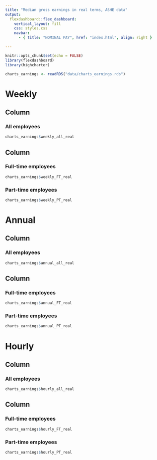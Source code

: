 ```yaml
---
title: "Median gross earnings in real terms, ASHE data"
output: 
  flexdashboard::flex_dashboard:
    vertical_layout: fill
    css: styles.css
    navbar: 
      - { title: "NOMINAL PAY", href: "index.html", align: right }

---
```


```r
knitr::opts_chunk$set(echo = FALSE)
library(flexdashboard)
library(highcharter)
```

```r

charts_earnings <- readRDS("data/charts_earnings.rds")

```

# Weekly

## Column

### All employees

```r

charts_earnings$weekly_all_real

```

## Column {.tabset}

### Full-time employees

```r

charts_earnings$weekly_FT_real

```

### Part-time employees

```r

charts_earnings$weekly_PT_real

```

# Annual

## Column

### All employees

```r

charts_earnings$annual_all_real

```

## Column {.tabset}

### Full-time employees

```r

charts_earnings$annual_FT_real

```

### Part-time employees

```r

charts_earnings$annual_PT_real

```

# Hourly

## Column

### All employees

```r

charts_earnings$hourly_all_real

```

## Column {.tabset}

### Full-time employees

```r

charts_earnings$hourly_FT_real

```

### Part-time employees

```r

charts_earnings$hourly_PT_real

```
